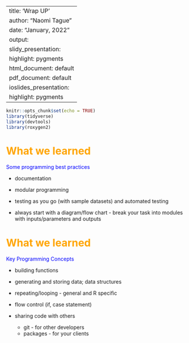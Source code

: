 
---
title: 'Wrap UP'
author: "Naomi Tague"
date: "January, 2022"
output:
  slidy_presentation:
   highlight: pygments
  html_document: default
  pdf_document: default
  ioslides_presentation:
    highlight: pygments
---

```r
knitr::opts_chunk$set(echo = TRUE)
library(tidyverse)
library(devtools)
library(roxygen2)
```

# <span style="color:orange">What we learned </span>

<span style="color:blue">Some programming best practices</span>

* documentation

* modular programming

* testing as you go (with sample datasets) and automated testing

* always start with a diagram/flow chart - break your task into modules with inputs/parameters and outputs
 
# <span style="color:orange">What we learned </span>
 
<span style="color:blue">Key Programming Concepts</span>

* building functions

* generating and storing data; data structures

* repeating/looping - general and R specific

* flow control (if, case statement)

* sharing code with others
  * git - for other developers
  * packages - for your clients
        
        
    
